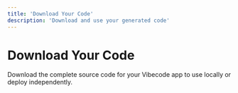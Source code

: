 ```yaml
---
title: 'Download Your Code'
description: 'Download and use your generated code'
---
```


# Download Your Code

Download the complete source code for your Vibecode app to use locally or deploy independently.
